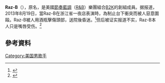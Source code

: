 {{Orphan|time=2016-12-17T12:47:18+00:00}}

{{Infobox musical artist
|name = Raz-B
|background = solo_singer
|image = 
|birth_name = De'Mario Monte Thornton
|alias = Raz-B, Raz-Berry
|birth_date = {{birth date and age|1985|06|13}}
|birth_place = [[美國|美國]][[俄亥俄州|俄亥俄州]][[克里夫蘭_(俄亥俄州)|克里夫蘭]]
|instrument = Vocals
|occupation = [[Singer-songwriter|Singer-songwriter]], [[record_producer|record producer]], [[actor|actor]], [[author|author]]
|years_active = 2001–2004 (B2K)<br>2005–Present (Solo)
|label = B2K Records
|associated_acts = [[B2K|B2K]], [[Omarion|Omarion]], [[J-Boog|J-Boog]], [[Lil_Fizz|Lil Fizz]], [[Young_Rome|Young Rome]], [[Marques_Houston|Marques Houston]]
|website =    
}}
'''Raz-B'''（{{bd|1985年|6月13日|||catIdx=Thornton}}），原名{{lang|en|'''De'Mario Monte Thornton'''}}，是美國[[節奏藍調|節奏藍調]]（[[R&B|R&B]]）樂團組合[[B2K|B2K]]的創組成員。据报道，2013年8月19日，當Raz-B在浙江省一夜店表演時，為制止台下衝突而被人惡意圍毆。Raz-B被人用酒瓶擊傷頭部，送院後昏迷。<ref>{{cite news |url=http://www.huffingtonpost.com/2013/08/17/raz-b-coma-life-support-hospital-b2k-member-_n_3773185.html |title=Raz B In Coma: Former B2K Member Reportedly On Life Support In China |date=2013-08-17 |accessdate=2013-09-10 |publisher=The Huffington Post |archive-date=2013-08-27 |archive-url=https://web.archive.org/web/20130827093657/http://www.huffingtonpost.com/2013/08/17/raz-b-coma-life-support-hospital-b2k-member-_n_3773185.html |dead-url=no }}</ref>但后被证实报道不实，Raz-B本人只是嘴唇受伤。<ref>{{cite news|url=http://finance.people.com.cn/n/2013/0819/c66323-22616387.html|title=美国歌手在浙江劝架被打昏迷系美媒造假新闻|author=钱江晚报|date=2013年8月21日|publisher=人民网|deadurl=yes|archiveurl=https://archive.is/20130910165410/http://finance.people.com.cn/n/2013/0819/c66323-22616387.html|archivedate=2013年9月10日|accessdate=2013年9月10日}}</ref>

==參考資料==
{{reflist}}

[[Category:美国男歌手|Category:美国男歌手]]